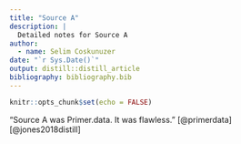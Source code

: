 ```yaml
---
title: "Source A"
description: |
  Detailed notes for Source A
author:
  - name: Selim Coskunuzer
date: "`r Sys.Date()`"
output: distill::distill_article
bibliography: bibliography.bib
---
```


```r
knitr::opts_chunk$set(echo = FALSE)
```

“Source A was Primer.data. It was flawless.”
[@primerdata]
[@jones2018distill]